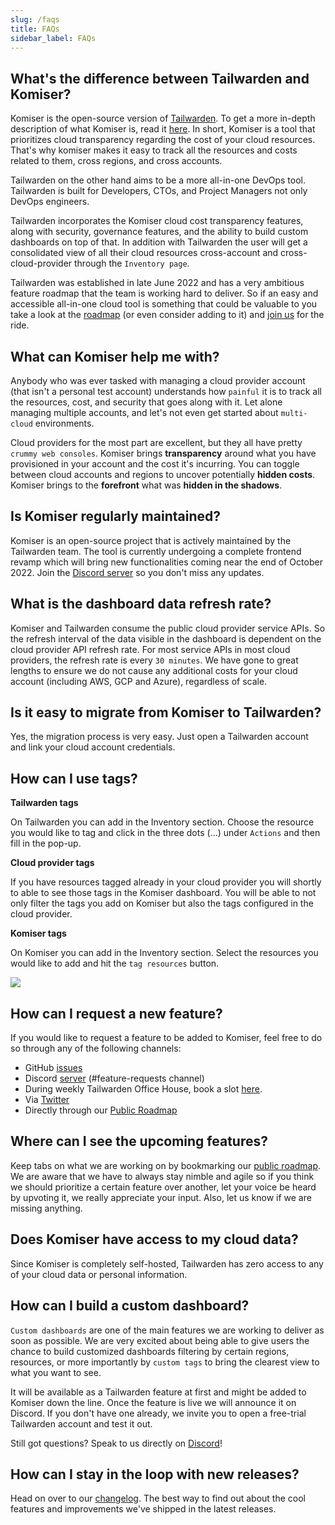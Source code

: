 ```yaml
---
slug: /faqs
title: FAQs
sidebar_label: FAQs
---
```


## What's the difference between Tailwarden and Komiser?

Komiser is the open-source version of [Tailwarden](https://www.tailwarden.com/). To get a more in-depth description of what Komiser is, read it [here](/docs/Introduction/what-is-komiser.md). In short, Komiser is a tool that prioritizes cloud transparency regarding the cost of your cloud resources. That's why komiser makes it easy to track all the resources and costs related to them, cross regions, and cross accounts. 

Tailwarden on the other hand aims to be a more all-in-one DevOps tool. Tailwarden is built for Developers, CTOs, and Project Managers not only DevOps engineers. 

Tailwarden incorporates the Komiser cloud cost transparency features, along with security, governance features, and the ability to build custom dashboards on top of that. In addition with Tailwarden the user will get a consolidated view of all their cloud resources cross-account and cross-cloud-provider through the `Inventory page`. 

Tailwarden was established in late June 2022 and has a very ambitious feature roadmap that the team is working hard to deliver. So if an easy and accessible all-in-one cloud tool is something that could be valuable to you take a look at the [roadmap](https://tailwarden.canny.io/) (or even consider adding to it) and [join us](https://discord.tailwarden.com) for the ride. 

## What can Komiser help me with? 

Anybody who was ever tasked with managing a cloud provider account (that isn't a personal test account) understands how `painful` it is to track all the resources, cost, and security that goes along with it. Let alone managing multiple accounts, and let's not even get started about `multi-cloud` environments. 

Cloud providers for the most part are excellent, but they all have pretty `crummy web consoles`. Komiser brings **transparency** around what you have provisioned in your account and the cost it's incurring. You can toggle between cloud accounts and regions to uncover potentially **hidden costs**. Komiser brings to the **forefront** what was **hidden in the shadows**. 

## Is Komiser regularly maintained?

Komiser is an open-source project that is actively maintained by the Tailwarden team. The tool is currently undergoing a complete frontend revamp which will bring new functionalities coming near the end of October 2022. Join the [Discord server](https://discord.tailwarden.com) so you don't miss any updates.

## What is the dashboard data refresh rate?

Komiser and Tailwarden consume the public cloud provider service APIs. So the refresh interval of the data visible in the dashboard is dependent on the cloud provider API refresh rate. For most service APIs in most cloud providers, the refresh rate is every `30 minutes`. We have gone to great lengths to ensure we do not cause any additional costs for your cloud account (including AWS, GCP and Azure), regardless of scale.

## Is it easy to migrate from Komiser to Tailwarden?

Yes, the migration process is very easy. Just open a Tailwarden account and link your cloud account credentials.

## How can I use tags?


**Tailwarden tags**

On Tailwarden you can add in the Inventory section. Choose the resource you would like to tag and click in the three dots (...) under `Actions` and then fill in the pop-up.

**Cloud provider tags**

If you have resources tagged already in your cloud provider you will shortly to able to see those tags in the Komiser dashboard. You will be able to not only filter the tags you add on Komiser but also the tags configured in the cloud provider. 

**Komiser tags** 

On Komiser you can add in the Inventory section. Select the resources you would like to add and hit the `tag resources` button. 

<Frame className="tailwind styles absolute top-0 left-0 w-full h-full rounded-2xl">
  <img src="images/adding-tags.png" />
</Frame>

## How can I request a new feature?

If you would like to request a feature to be added to Komiser, feel free to do so through any of the following channels: 
- GitHub [issues](https://github.com/tailwarden/komiser/issues)
- Discord [server](https://discord.tailwarden.com) (#feature-requests channel)
- During weekly Tailwarden Office House, book a slot [here](https://calendly.com/jake-tailwarden). 
- Via [Twitter](https://twitter.com/tailwarden) 
- Directly through our [Public Roadmap](https://roadmap.tailwarden.com/komiser)

## Where can I see the upcoming features?

Keep tabs on what we are working on by bookmarking our [public roadmap](https://tailwarden.canny.io/). We are aware that we have to always stay nimble and agile so if you think we should prioritize a certain feature over another, let your voice be heard by upvoting it, we really appreciate your input. Also, let us know if we are missing anything. 

## Does Komiser have access to my cloud data?

Since Komiser is completely self-hosted, Tailwarden has zero access to any of your cloud data or personal information. 

## How can I build a custom dashboard? 

`Custom dashboards` are one of the main features we are working to deliver as soon as possible. We are very excited about being able to give users the chance to build customized dashboards filtering by certain regions, resources, or more importantly by `custom tags` to bring the clearest view to what you want to see. 

It will be available as a Tailwarden feature at first and might be added to Komiser down the line. Once the feature is live we will announce it on Discord. If you don't have one already, we invite you to open a free-trial Tailwarden account and test it out.

Still got questions? Speak to us directly on [Discord](https://discord.tailwarden.com)! 

## How can I stay in the loop with new releases?

Head on over to our [changelog](https://www.tailwarden.com/changelog). The best way to find out about the cool features and improvements we've shipped in the latest releases.